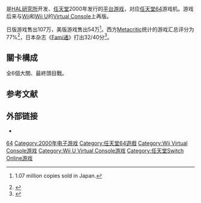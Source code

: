 {{NoteTA
| G1 = Games
| G2 = Nintendo
}}
{{Infobox video game
| title = 星之卡比64
| japanese = 星のカービィ64
| english = Kirby 64: The Crystal Shards
| image = Kirby_64_GameBox_2000.jpg
| caption = 日版遊戲封面
| developer = [[HAL研究所|HAL研究所]]
| publisher =[[任天堂|任天堂]]
| director = 下村真一
| producer = 谷村正仁、菅浩秋、三木研次
| programmer = 郡司照幸
| composer = 石川淳、安藤浩和
| series = [[星之卡比系列|星之卡比系列]]
| platforms = [[任天堂64|任天堂64]]、[[Virtual_Console|Virtual Console]]
| released = {{Infobox VG/C|2000年3月24日|'''任天堂64'''{{vgrelease|JP|March 24, 2000|NA|June 26, 2000|EU|June 22, 2001}}'''Wii Virtual Console'''{{vgrelease|NA|February 25, 2008|EU|March 7, 2008|JP|April 15, 2008}}'''Wii U Virtual Console'''{{vgrelease|JP|August 19, 2015|EU|June 25, 2015|NA|July 30, 2015}}<u>Nintendo Switch Online</u>{{vgrelease|WW|May 20, 2022}} }}
| genre = [[平台游戏|平台]]
| modes = [[单人电子游戏|单人]]、[[多人电子游戏|多人]]
}}

{{Vgname|星之卡比64|ja=星のカービィ64|en=Kirby 64: The Crystal Shards|diff=yes}}是[[HAL研究所|HAL研究所]]开发、[[任天堂|任天堂]]2000年发行的[[平台游戏|平台游戏]]，对应[[任天堂64|任天堂64]]游戏机。游戏后来与[[Wii|Wii]]和[[Wii_U|Wii U]]的[[Virtual_Console|Virtual Console]]上再版。

日版游戏售出107万，美版游戏售出54万<ref>{{cite web |url=http://www.the-magicbox.com/topten2.htm |title=存档副本 |accessdate=2008-05-22 |archive-date=2007-12-13 |archive-url=https://web.archive.org/web/20071213230402/http://www.the-magicbox.com/topten2.htm |dead-url=no }} 1.07 million copies sold in Japan.</ref>。西方[[Metacritic|Metacritic]]统计的游戏汇总评分为77%<ref>{{cite web |url=http://www.metacritic.com/game/nintendo-64/kirby-64-the-crystal-shards |title=''Kirby 64: The Crystal Shards'' for Nintendo 64 Reviews |publisher=Metacritic |accessdate=2016-05-06 |archive-date=2013-02-04 |archive-url=https://www.webcitation.org/6EBTq9Of1?url=http://www.metacritic.com/game/nintendo-64/kirby-64-the-crystal-shards |dead-url=no }}</ref>，日本杂志《[[Fami通|Fami通]]》打出32/40分<ref>{{cite web|date=March 16, 2000|url=http://ign64.ign.com/articles/076/076678p1.html|title=Rating a Fat Blob|publisher=IGN|access-date=2016-05-06|archive-date=2012-02-05|archive-url=https://web.archive.org/web/20120205072247/http://ign64.ign.com/articles/076/076678p1.html|dead-url=no}}</ref>。

==關卡構成==
全6個大關、最終頭目戰。

==参考文献==
{{reflist}}

== 外部链接 ==
* {{Official|https://www.nintendo.co.jp/n01/n64/software/nus_p_nk4j/}}{{ja}}

{{星之卡比系列}}

{{DEFAULTSORT:Hoshi No Kirby 64}}
[[Category:星之卡比系列电子游戏|64]]
[[Category:2000年电子游戏|Category:2000年电子游戏]]
[[Category:任天堂64遊戲|Category:任天堂64遊戲]]
[[Category:Wii_Virtual_Console游戏|Category:Wii Virtual Console游戏]]
[[Category:Wii_U_Virtual_Console游戏|Category:Wii U Virtual Console游戏]]
[[Category:任天堂Switch_Online游戏|Category:任天堂Switch Online游戏]]